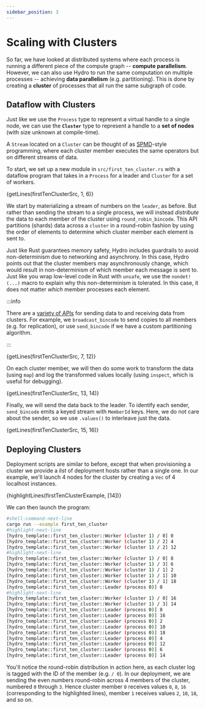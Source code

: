 ```yaml
---
sidebar_position: 3
---
```


# Scaling with Clusters
So far, we have looked at distributed systems where each process is running a different piece of the compute graph -- **compute parallelism**. However, we can also use Hydro to run the same computation on multiple processes -- achieving **data parallelism** (e.g. partitioning). This is done by creating a **cluster** of processes that all run the same subgraph of code.

## Dataflow with Clusters
Just like we use the `Process` type to represent a virtual handle to a single node, we can use the **`Cluster`** type to represent a handle to a **set of nodes** (with size unknown at compile-time).

A `Stream` located on a `Cluster` can be thought of as [SPMD](https://en.wikipedia.org/wiki/Single_program,_multiple_data)-style programming, where each cluster member executes the same operators but on different streams of data.

To start, we set up a new module in `src/first_ten_cluster.rs` with a dataflow program that takes in a `Process` for a leader and `Cluster` for a set of workers.

<CodeBlock language="rust" title="src/first_ten_cluster.rs">{getLines(firstTenClusterSrc, 1, 6)}</CodeBlock>

We start by materializing a stream of numbers on the `leader`, as before. But rather than sending the stream to a single process, we will instead _distribute_ the data to each member of the cluster using `round_robin_bincode`. This API partitions (shards) data across a `cluster` in a round-robin fashion by using the order of elements to determine which cluster member each element is sent to.

Just like Rust guarantees memory safety, Hydro includes guardrails to avoid non-determinism due to networking and asynchrony. In this case, Hydro points out that the cluster members may asynchronously change, which would result in non-determinism of which member each message is sent to. Just like you wrap low-level code in Rust with `unsafe`, we use the `nondet!(...)` macro to explain why this non-determinism is tolerated. In this case, it does not matter _which_ member processes each element.

:::info

There are a [variety of APIs](pathname:///rustdoc/hydro_lang/stream/struct.Stream.html#impl-Stream%3CT,+L,+B%3E-2) for sending data to and receiving data from clusters. For example, we `broadcast_bincode` to send copies to all members (e.g. for replication), or use `send_bincode` if we have a custom partitioning algorithm.

:::

<CodeBlock language="rust" title="src/first_ten_cluster.rs">{getLines(firstTenClusterSrc, 7, 12)}</CodeBlock>

On each cluster member, we will then do some work to transform the data (using `map`) and log the transformed values locally (using `inspect`, which is useful for debugging).

<CodeBlock language="rust" title="src/first_ten_cluster.rs">{getLines(firstTenClusterSrc, 13, 14)}</CodeBlock>

Finally, we will send the data back to the leader. To identify each sender, `send_bincode` emits a keyed stream with `MemberId` keys. Here, we do not care about the sender, so we use `.values()` to interleave just the data.

<CodeBlock language="rust" title="src/first_ten_cluster.rs">{getLines(firstTenClusterSrc, 15, 16)}</CodeBlock>

## Deploying Clusters
Deployment scripts are similar to before, except that when provisioning a cluster we provide a *list* of deployment hosts rather than a single one. In our example, we'll launch 4 nodes for the cluster by creating a `Vec` of 4 localhost instances.

<CodeBlock language="rust" title="examples/first_ten_cluster.rs">{highlightLines(firstTenClusterExample, [14])}</CodeBlock>

We can then launch the program:
```bash
#shell-command-next-line
cargo run --example first_ten_cluster
#highlight-next-line
[hydro_template::first_ten_cluster::Worker (cluster 1) / 0] 0
[hydro_template::first_ten_cluster::Worker (cluster 1) / 2] 4
[hydro_template::first_ten_cluster::Worker (cluster 1) / 2] 12
#highlight-next-line
[hydro_template::first_ten_cluster::Worker (cluster 1) / 0] 8
[hydro_template::first_ten_cluster::Worker (cluster 1) / 3] 6
[hydro_template::first_ten_cluster::Worker (cluster 1) / 1] 2
[hydro_template::first_ten_cluster::Worker (cluster 1) / 1] 10
[hydro_template::first_ten_cluster::Worker (cluster 1) / 1] 18
[hydro_template::first_ten_cluster::Leader (process 0)] 0
#highlight-next-line
[hydro_template::first_ten_cluster::Worker (cluster 1) / 0] 16
[hydro_template::first_ten_cluster::Worker (cluster 1) / 3] 14
[hydro_template::first_ten_cluster::Leader (process 0)] 8
[hydro_template::first_ten_cluster::Leader (process 0)] 16
[hydro_template::first_ten_cluster::Leader (process 0)] 2
[hydro_template::first_ten_cluster::Leader (process 0)] 10
[hydro_template::first_ten_cluster::Leader (process 0)] 18
[hydro_template::first_ten_cluster::Leader (process 0)] 4
[hydro_template::first_ten_cluster::Leader (process 0)] 12
[hydro_template::first_ten_cluster::Leader (process 0)] 6
[hydro_template::first_ten_cluster::Leader (process 0)] 14
```

You'll notice the round-robin distribution in action here, as each cluster log is tagged with the ID of the member (e.g. `/ 0`). In our deployment, we are sending the even numbers round-robin across 4 members of the cluster, numbered `0` through `3`.  Hence cluster member `0` receives values `0`, `8`, `16` (corresponding to the highlighted lines),  member `1`  receives values `2`, `10`, `18`, and so on.
